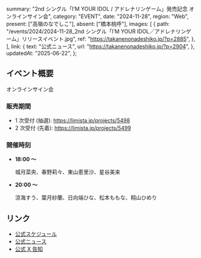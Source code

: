   summary: "2nd シングル「I’M YOUR IDOL / アドレナリンゲーム」発売記念 オンラインサイン会",
  category: "EVENT",
  date: "2024-11-28",
  region: "Web",
  present: ["高嶺のなでしこ"],
  absent: ["橋本桃呼"],
  images: [
    {
      path: "/events/2024/2024-11-28_2nd シングル「I’M YOUR IDOL／アドレナリンゲーム」リリースイベント.jpg",
      ref: "https://takanenonadeshiko.jp/?p=2885",
    },
  ],
  link: {
    text: "公式ニュース",
    url: "https://takanenonadeshiko.jp/?p=2904",
  },
  updatedAt: "2025-06-22",
};

## イベント概要

オンラインサイン会

### 販売期間

- 1 次受付 (抽選): https://limista.jp/projects/5498
- 2 次受付 (先着): https://limista.jp/projects/5499

### 開催時刻

- **18:00 〜**

  城月菜央、春野莉々、東山恵里沙、星谷美来

- **20:00 〜**

  涼海すう、葉月紗蘭、日向端ひな、松本ももな、籾山ひめり

## リンク

- [公式スケジュール](https://takanenonadeshiko.jp/?p=2885)
- [公式ニュース](https://takanenonadeshiko.jp/?p=2904)
- [公式 X 告知](https://x.com/takanenofficial/status/1858820011038503237)

